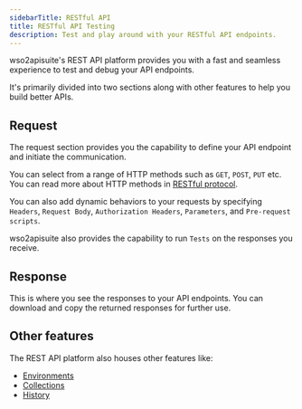 ```yaml
---
sidebarTitle: RESTful API
title: RESTful API Testing
description: Test and play around with your RESTful API endpoints.
---
```


wso2apisuite's REST API platform provides you with a fast and seamless experience to test and debug your API endpoints.

It's primarily divided into two sections along with other features to help you build better APIs.

## Request

The request section provides you the capability to define your API endpoint and initiate the communication.

You can select from a range of HTTP methods such as `GET`, `POST`, `PUT` etc. You can read more about HTTP methods in [RESTful protocol](/documentation/protocols/rest).

You can also add dynamic behaviors to your requests by specifying `Headers`, `Request Body`, `Authorization Headers`, `Parameters`, and `Pre-request scripts`.

wso2apisuite also provides the capability to run `Tests` on the responses you receive.

## Response

This is where you see the responses to your API endpoints. You can download and copy the returned responses for further use.

## Other features

The REST API platform also houses other features like:

- [Environments](/documentation/features/environments)
- [Collections](/documentation/features/collections)
- [History](/documentation/features/history)
